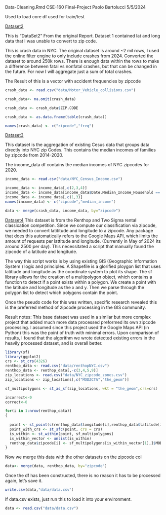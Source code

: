 Data-Cleaning.Rmd
CSE-160 Final-Project
Paolo Bartolucci
5/5/2024

Used to load core df used for train/test

[Dataset2](https://data.cityofnewyork.us/Public-Safety/Motor-Vehicle-Collisions-Crashes/h9gi-nx95/about_data)

This is "DataSet2" From the original Report. Dataset 1 contained lat and long data that I was unable to convert to zip code.

This is crash data in NYC. The original dataset is around ~2 mil rows, I used the online filter engine to only include crashes from 2024. Converted the dataset to around 250k rows. There is enough data within the rows to make a difference between fatal vs nonfatal crashes, but that can be changed in the future. For now I will aggregate just a sum of total crashes.

The Result of this is a vector with accident frequencies by zipcode


```r


crash_data <- read.csv("data/Motor_Vehicle_collisions.csv")

crash_data<- na.omit(crash_data)

crash_data <- crash_data$ZIP.CODE

crash_data <- as.data.frame(table(crash_data))

names(crash_data) <- c("zipcode","freq")


```

[Dataset3](https://datacommons.techsoup.org/tools/download#pt=CensusZipCodeTabulationArea&place=geoId%2F3651000&sv=Median_Income_Household&dtType=ALL&facets=%7B%7D)

This dataset is the aggregation of existing Cesus data that groups data directly into NYC zip Codes. This contains the median incomes of families by zipcode from 2014-2020.

The income_data df contains the median incomes of NYC zipcodes for 2020.


```r
income_data <- read.csv("data/NYC_Census_Income.csv")

income_data <- income_data[,c(2,3,4)]
income_data <- income_data[income_data$Date.Median_Income_Household == 2020,]
income_data <- income_data[,c(1,3)]
names(income_data) <- c("zipcode","median_income")

data <- merge(crash_data, income_data, by="zipcode")
```



[Dataset4](https://www.kaggle.com/c/two-sigma-connect-rental-listing-inquiries/data)
This dataset is from the Renthop and Two Sigma rental classication competition. Since we compute our classification via zipcode, we needed to convert latititude and longitude to a zipcode. Any package that does this automatically refers to the Google Maps API, which limits the amount of requests per lattitude and longitude. (Currently in May of 2024 its around 2500 per day). This necessitated a script that manually found the zipcode of a latitude and longitude. 

The way this script works is by using existing GIS (Geographic Information System ) logic and principles. A Shapefile is a glorified ploygon list that uses latitiude and longitude as the coordinate system to plot its shape. The sf library allows for the creation of a multipolygon object, which contains a function to detect if a point exists within a polygon. We create a point with the latitude and longitude as the x and y. Then we parse through the polygon list to detect which polygons contain the point. 

Once the pseudo code for this was written, specific research revealed this is the preferred method of zipcode processing in the GIS community. 

Result notes:
This base dataset was used in a similar but more complex project that added much more data processed preformed its own zipcode processing. I assumed since this project used the Google Maps API (in Python) this was the point of truth with minimal errors. Upon comparison of results, I found that the algorithm we wrote detected existing errors in the heavily processed dataset, and is overall better.


```r
library(sf)
library(ggplot2)
crs <- st_crs(4326)
renthop_data <- read.csv("data/renthopNYC.csv")
renthop_data <- renthop_data[,-c(3,4,5,9)]
zip_locations <- read.csv("data/NYC_zipcode_zones.csv")
zip_locations <- zip_locations[,c("MODZCTA","the_geom")]

sf_multipolygons <- st_as_sf(zip_locations, wkt = "the_geom",crs=crs)

incorrect<-0
correct<-0

for(i in 1:nrow(renthop_data))
{
  
  point <- st_point(c(renthop_data$longitude[i],renthop_data$latitude[i]))
  point_with_crs <- st_sfc(point, crs = crs)
  is_within <- st_within(point, sf_multipolygons)
  is_within_vector <- unlist(is_within)
  renthop_data$zipcode[i] <- sf_multipolygons[is_within_vector[1],]$MODZCTA
}


```


Now we merge this data with the other datasets on the zipcode col
```r
data<- merge(data, renthop_data, by="zipcode")
```


Once the df has been constructed, there is no reason it has to be processed again, let's save it.
```r
write.csv(data,"data/data.csv")
```


If data.csv exists, just run this to load it into your environment.
```r
data <- read.csv("data/data.csv")
```

